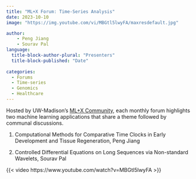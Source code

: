 ```yaml
---
title: "ML+X Forum: Time-Series Analysis"
date: 2023-10-10
image: "https://img.youtube.com/vi/MBGtl5lwyFA/maxresdefault.jpg"

author:
    - Peng Jiang
    - Sourav Pal
language: 
  title-block-author-plural: "Presenters"
  title-block-published: "Date"
  
categories:
  - Forums
  - Time-series
  - Genomics
  - Healthcare
---
```


Hosted by UW-Madison's [ML+X Community](https://datascience.wisc.edu/ml-community), each monthly forum highlights two machine learning applications that share a theme followed by communal discussions.

1. Computational Methods for Comparative Time Clocks in Early Development and Tissue Regeneration, Peng Jiang

2. Controlled Differential Equations on Long Sequences via Non-standard Wavelets, Sourav Pal

{{< video https://www.youtube.com/watch?v=MBGtl5lwyFA >}}
